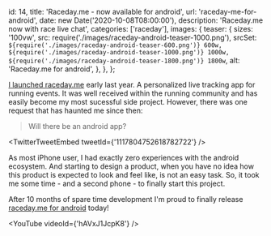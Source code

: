 
  id: 14,
  title: 'Raceday.me - now available for android',
  url: 'raceday-me-for-android',
  date: new Date('2020-10-08T08:00:00'),
  description: 'Raceday.me now with race live chat',
  categories: ['raceday'],
  images: {
    teaser: {
      sizes: '100vw',
      src: require('./images/raceday-android-teaser-1000.png'),
      srcSet: `${require('./images/raceday-android-teaser-600.png')} 600w, ${require('./images/raceday-android-teaser-1000.png')} 1000w, ${require('./images/raceday-android-teaser-1800.png')} 1800w`,
      alt: 'Raceday.me for android',
    },
  },
};

[I launched raceday.me](raceday-me) early last year. A personalized live tracking app for running events. It was well received within the running community and has easily become my most sucessful side project. However, there was one request that has haunted me since then:

> Will there be an android app?

<TwitterTweetEmbed tweetId={'1117804752618782722'} />

As most iPhone user, I had exactly zero experiences with the android ecosystem. And starting to design a product, when you have no idea how this product is expected to look and feel like, is not an easy task. So, it took me some time - and a second phone - to finally start this project.

After 10 months of spare time development I'm proud to finally release [raceday.me for android](https://play.google.com/store/apps/details?id=me.raceday.app) today!

<YouTube videoId={'hAVxJ1JcpK8'} />

<!-- - A big thanks to all the beta testers -->
